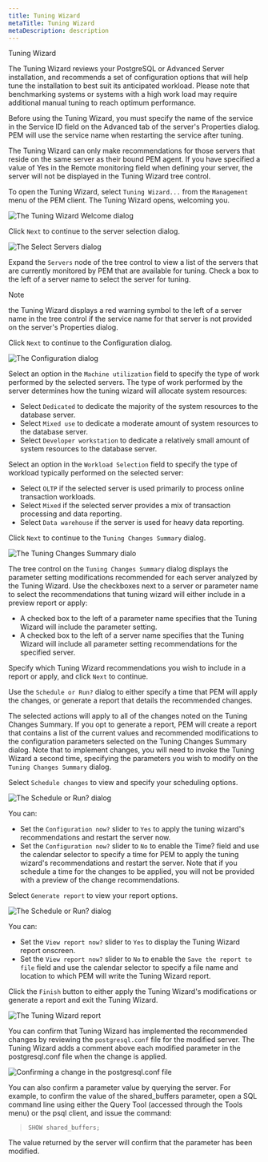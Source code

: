 ```yaml
---
title: Tuning Wizard
metaTitle: Tuning Wizard
metaDescription: description
---
```


<div class="index">

Tuning Wizard

</div>

The Tuning Wizard reviews your PostgreSQL or Advanced Server
installation, and recommends a set of configuration options that will
help tune the installation to best suit its anticipated workload. Please
note that benchmarking systems or systems with a high work load may
require additional manual tuning to reach optimum performance.

Before using the Tuning Wizard, you must specify the name of the service
in the Service ID field on the Advanced tab of the server's Properties
dialog. PEM will use the service name when restarting the service after
tuning.

The Tuning Wizard can only make recommendations for those servers that
reside on the same server as their bound PEM agent. If you have
specified a value of Yes in the Remote monitoring field when defining
your server, the server will not be displayed in the Tuning Wizard tree
control.

To open the Tuning Wizard, select `Tuning Wizard...` from the
`Management` menu of the PEM client. The Tuning Wizard opens, welcoming
you.

![*The Tuning Wizard Welcome dialog*](images/tuning_wizard_welcome.png)

Click `Next` to continue to the server selection dialog.

![*The Select Servers dialog*](images/tuning_wizard_select_servers.png)

Expand the `Servers` node of the tree control to view a list of the
servers that are currently monitored by PEM that are available for
tuning. Check a box to the left of a server name to select the server
for tuning.

<div class="note">

<div class="title">

Note

</div>

the Tuning Wizard displays a red warning symbol to the left of a server
name in the tree control if the service name for that server is not
provided on the server's Properties dialog.

</div>

Click `Next` to continue to the Configuration dialog.

![*The Configuration dialog*](images/tuning_wizard_configuration.png)

Select an option in the `Machine utilization` field to specify the type
of work performed by the selected servers. The type of work performed by
the server determines how the tuning wizard will allocate system
resources:

  - Select `Dedicated` to dedicate the majority of the system resources
    to the database server.
  - Select `Mixed use` to dedicate a moderate amount of system resources
    to the database server.
  - Select `Developer workstation` to dedicate a relatively small amount
    of system resources to the database server.

Select an option in the `Workload Selection` field to specify the type
of workload typically performed on the selected server:

  - Select `OLTP` if the selected server is used primarily to process
    online transaction workloads.
  - Select `Mixed` if the selected server provides a mix of transaction
    processing and data reporting.
  - Select `Data warehouse` if the server is used for heavy data
    reporting.

Click `Next` to continue to the `Tuning Changes Summary` dialog.

![*The Tuning Changes Summary
dialo*](images/tuning_wizard_tuning_changes_summary.png)

The tree control on the `Tuning Changes Summary` dialog displays the
parameter setting modifications recommended for each server analyzed by
the Tuning Wizard. Use the checkboxes next to a server or parameter name
to select the recommendations that tuning wizard will either include in
a preview report or apply:

  - A checked box to the left of a parameter name specifies that the
    Tuning Wizard will include the parameter setting.
  - A checked box to the left of a server name specifies that the Tuning
    Wizard will include all parameter setting recommendations for the
    specified server.

Specify which Tuning Wizard recommendations you wish to include in a
report or apply, and click `Next` to continue.

Use the `Schedule or Run?` dialog to either specify a time that PEM will
apply the changes, or generate a report that details the recommended
changes.

The selected actions will apply to all of the changes noted on the
Tuning Changes Summary. If you opt to generate a report, PEM will create
a report that contains a list of the current values and recommended
modifications to the configuration parameters selected on the Tuning
Changes Summary dialog. Note that to implement changes, you will need to
invoke the Tuning Wizard a second time, specifying the parameters you
wish to modify on the `Tuning Changes Summary` dialog.

Select `Schedule changes` to view and specify your scheduling options.

![*The Schedule or Run?
dialog*](images/tuning_wizard_schedule_or_run.png)

You can:

  - Set the `Configuration now?` slider to `Yes` to apply the tuning
    wizard's recommendations and restart the server now.
  - Set the `Configuration now?` slider to `No` to enable the Time?
    field and use the calendar selector to specify a time for PEM to
    apply the tuning wizard's recommendations and restart the server.
    Note that if you schedule a time for the changes to be applied, you
    will not be provided with a preview of the change recommendations.

Select `Generate report` to view your report options.

![*The Schedule or Run?
dialog*](images/tuning_wizard_schedule_or_run_1.png)

You can:

  - Set the `View report now?` slider to `Yes` to display the Tuning
    Wizard report onscreen.
  - Set the `View report now?` slider to `No` to enable the `Save the
    report to file` field and use the calendar selector to specify a
    file name and location to which PEM will write the Tuning Wizard
    report.

Click the `Finish` button to either apply the Tuning Wizard's
modifications or generate a report and exit the Tuning Wizard.

![*The Tuning Wizard report*](images/tuning_wizard_report.png)

You can confirm that Tuning Wizard has implemented the recommended
changes by reviewing the `postgresql.conf` file for the modified server.
The Tuning Wizard adds a comment above each modified parameter in the
postgresql.conf file when the change is applied.

![*Confirming a change in the postgresql.conf
file*](images/change_postgresql.png)

You can also confirm a parameter value by querying the server. For
example, to confirm the value of the shared_buffers parameter, open a
SQL command line using either the Query Tool (accessed through the Tools
menu) or the psql client, and issue the command:

> `SHOW shared_buffers;`

The value returned by the server will confirm that the parameter has
been modified.
